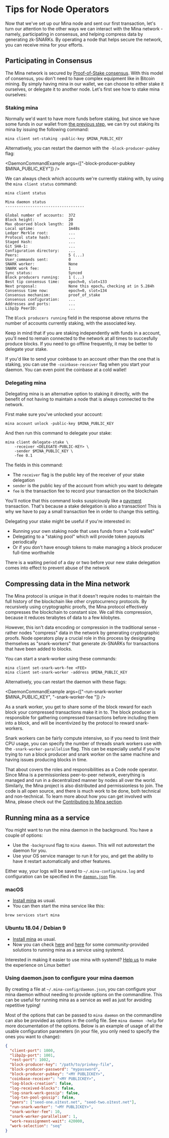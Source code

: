 
# Tips for Node Operators

Now that we've set up our Mina node and sent our first transaction, let's turn our attention to the other ways we can interact with the Mina network - namely, participating in consensus, and helping compress data by generating zk-SNARKs. By operating a node that helps secure the network, you can receive mina for your efforts.

## Participating in Consensus

The Mina network is secured by [Proof-of-Stake consensus](/docs/glossary/#proof-of-stake). With this model of consensus, you don't need to have complex equipment like in Bitcoin mining. By simply having mina in our wallet, we can choose to either stake it ourselves, or delegate it to another node. Let's first see how to stake mina ourselves:

### Staking mina

Normally we'd want to have more funds before staking, but since we have some funds in our wallet from [the previous step](/docs/my-first-transaction), we can try out staking its mina by issuing the following command:

    mina client set-staking -public-key $MINA_PUBLIC_KEY

Alternatively, you can restart the daemon with the `-block-producer-pubkey` flag:

<DaemonCommandExample args={["-block-producer-pubkey $MINA_PUBLIC_KEY"]} />

We can always check which accounts we're currently staking with, by using the `mina client status` command:

```
mina client status

Mina daemon status
-----------------------------------

Global number of accounts:  372
Block height:               20
Max observed block length:  20
Local uptime:               1m48s
Ledger Merkle root:         ...
Protocol state hash:        ...
Staged Hash:                ...
Git SHA-1:                  ...
Configuration directory:    ...
Peers:                      5 (...)
User_commands sent:         0
SNARK worker:               None
SNARK work fee:             1
Sync status:                Synced
Block producers running:    1 (...)
Best tip consensus time:    epoch=0, slot=133
Next proposal:              None this epoch… checking at in 5.284h
Consensus time now:         epoch=0, slot=134
Consensus mechanism:        proof_of_stake
Consensus configuration:    ...
Addresses and ports:        ...
Libp2p PeerID:              ...
```

The `Block producers running` field in the response above returns the number of accounts currently staking, with the associated key.

<Alert kind="warning">


Keep in mind that if you are staking independently with funds in a account, you'll need to remain connected to the network at all times to succesfully produce blocks. If you need to go offline frequently, it may be better to delegate your stake.

</Alert>


If you'd like to send your coinbase to an account other than the one that is staking, you can use the `-coinbase-receiver` flag when you start your daemon. You can even point the coinbase at a cold wallet!

### Delegating mina

Delegating mina is an alternative option to staking it directly, with the benefit of not having to maintain a node that is always connected to the network.

First make sure you've unlocked your account:

    mina account unlock -public-key $MINA_PUBLIC_KEY

And then run this command to delegate your stake:

    mina client delegate-stake \
        -receiver <DELEGATE-PUBLIC-KEY> \
        -sender $MINA_PUBLIC_KEY \
        -fee 0.1

The fields in this command:

- The `receiver` flag is the public key of the receiver of your stake delegation
- `sender` is the public key of the account from which you want to delegate
- `fee` is the transaction fee to record your transaction on the blockchain

You'll notice that this command looks suspiciously like a [payment](/docs/my-first-transaction#make-a-payment) transaction. That's because a stake delegation is also a transaction! This is why we have to pay a small transaction fee in order to change this setting.

Delegating your stake might be useful if you're interested in:

- Running your own staking node that uses funds from a "cold wallet"
- Delegating to a "staking pool" which will provide token payouts periodically
- Or if you don't have enough tokens to make managing a block producer full-time worthwhile

<Alert>


There is a waiting period of a day or two before your new stake delegation comes into effect to prevent abuse of the network

</Alert>


## Compressing data in the Mina network

The Mina protocol is unique in that it doesn't require nodes to maintain the full history of the blockchain like other cryptocurrency protocols. By recursively using cryptographic proofs, the Mina protocol effectively compresses the blockchain to constant size. We call this compression, because it reduces terabytes of data to a few kilobytes.

However, this isn't data encoding or compression in the traditional sense - rather nodes "compress" data in the network by generating cryptographic proofs. Node operators play a crucial role in this process by designating themselves as "snark-workers" that generate zk-SNARKs for transactions that have been added to blocks.

You can start a snark-worker using these commands:

    mina client set-snark-work-fee <FEE>
    mina client set-snark-worker -address $MINA_PUBLIC_KEY

Alternatively, you can restart the daemon with these flags:

<DaemonCommandExample
  args={["-run-snark-worker $MINA_PUBLIC_KEY", "-snark-worker-fee <fee>"]}
/>

As a snark worker, you get to share some of the block reward for each block your compressed transactions make it in to. The block producer is responsible for gathering compressed transactions before including them into a block, and will be incentivized by the protocol to reward snark-workers.

Snark workers can be fairly compute intensive, so if you need to limit their CPU usage, you can specify the number of threads snark workers use with the `-snark-worker-parallelism` flag. This can be especially useful if you're trying to run a block producer and snark worker on the same machine and having issues producing blocks in time.

That about covers the roles and responsibilities as a Code node operator. Since Mina is a permissionless peer-to-peer network, everything is managed and run in a decentralized manner by nodes all over the world. Similarly, the Mina project is also distributed and permissionless to join. The code is all open source, and there is much work to be done, both technical and non-technical. To learn more about how you can get involved with Mina, please check out the [Contributing to Mina section](./contributing).

## Running mina as a service

You might want to run the mina daemon in the background. You have a couple of options:

- Use the `-background` flag to `mina daemon`. This will not autorestart the daemon for you.
- Use your OS service manager to run it for you, and get the ability to have it restart automatically and other features.

Either way, your logs will be saved to `~/.mina-config/mina.log` and configuration can be specified in the [`daemon.json`](#using-daemonjson-to-configure-your-mina-daemon) file.

### macOS

- [Install mina](/docs/getting-started#macOS) as usual.
- You can then start the mina service like this:

```
brew services start mina
```

### Ubuntu 18.04 / Debian 9

- [Install mina](/docs/getting-started#ubuntu-1804--debian-9) as usual.
- Now you can check [here](https://github.com/jkrauska/mina-systemd) and [here](https://forums.minaprotocol.com/t/autodeploy-kinda-mina-node-and-systemd-integration-script/284) for some community-provided solutions to running mina as a service using systemd.

<Alert>


Interested in making it easier to use mina with systemd? [Help us](https://github.com/MinaProtocol/mina/issues/4493) to make the experience on Linux better!

</Alert>


### Using daemon.json to configure your mina daemon

By creating a file at `~/.mina-config/daemon.json`, you can configure your mina daemon without needing to provide options on the commandline. This can be useful for running mina as a service as well as just for avoiding repetitive typing!

Most of the options that can be passed to `mina daemon` on the commandline can also be provided as options in the config file. See `mina daemon -help` for more documentation of the options. Below is an example of usage of all the usable configuration parameters (in your file, you only need to specify the ones you want to change):

```json
{
  "client-port": 1000,
  "libp2p-port": 1001,
  "rest-port": 1002,
  "block-producer-key": "/path/to/privkey-file",
  "block-producer-password": "mypassword",
  "block-producer-pubkey": "<MY PUBLICKEY>",
  "coinbase-receiver": "<MY PUBLICKEY>",
  "log-block-creation": false,
  "log-received-blocks": false,
  "log-snark-work-gossip": false,
  "log-txn-pool-gossip": false,
  "peers": ["seed-one.o1test.net", "seed-two.o1test.net"],
  "run-snark-worker": "<MY PUBLICKEY>",
  "snark-worker-fee": 10,
  "snark-worker-parallelism": 1,
  "work-reassignment-wait": 420000,
  "work-selection": "seq"
}
```
